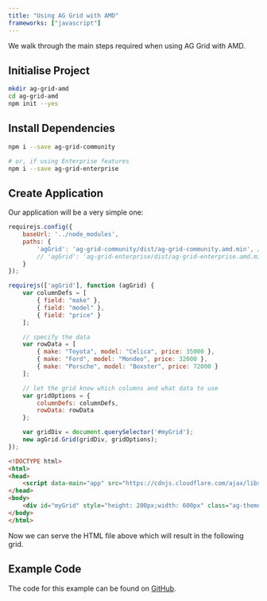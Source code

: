 ```yaml
---
title: "Using AG Grid with AMD"
frameworks: ["javascript"]
---
```


We walk through the main steps required when using AG Grid with AMD.

## Initialise Project

```bash
mkdir ag-grid-amd
cd ag-grid-amd
npm init --yes
```

## Install Dependencies

```bash
npm i --save ag-grid-community

# or, if using Enterprise features
npm i --save ag-grid-enterprise
```

## Create Application

Our application will be a very simple one:

```js
requirejs.config({
    baseUrl: '../node_modules',
    paths: {
        'agGrid': 'ag-grid-community/dist/ag-grid-community.amd.min', // for community features
        // 'agGrid': 'ag-grid-enterprise/dist/ag-grid-enterprise.amd.min',   // for enterprise features
    }
});

requirejs(['agGrid'], function (agGrid) {
    var columnDefs = [
        { field: "make" },
        { field: "model" },
        { field: "price" }
    ];

    // specify the data
    var rowData = [
        { make: "Toyota", model: "Celica", price: 35000 },
        { make: "Ford", model: "Mondeo", price: 32000 },
        { make: "Porsche", model: "Boxster", price: 72000 }
    ];

    // let the grid know which columns and what data to use
    var gridOptions = {
        columnDefs: columnDefs,
        rowData: rowData
    };

    var gridDiv = document.querySelector('#myGrid');
    new agGrid.Grid(gridDiv, gridOptions);
});
```

```html
<!DOCTYPE html>
<html>
<head>
    <script data-main="app" src="https://cdnjs.cloudflare.com/ajax/libs/require.js/2.3.6/require.js"></script>
</head>
<body>
    <div id="myGrid" style="height: 200px;width: 600px" class="ag-theme-alpine"></div>
</body>
</html>
```

Now we can serve the HTML file above which will result in the following grid.

<image-caption src="building-amd/resources/ts-grid.png" alt="Datagrid" width="40rem" centered="true" constrained="true"></image-caption>

## Example Code

The code for this example can be found on [GitHub](https://github.com/seanlandsman/ag-grid-amd-example).

